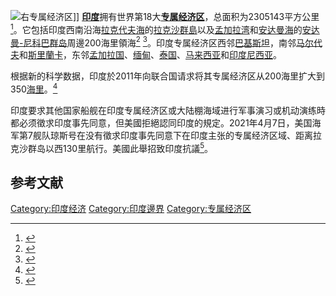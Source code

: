 [[File:Territorial_waters_-_India.svg|右]]专属经济区]]
'''[[印度|印度]]'''拥有世界第18大'''[[专属经济区|专属经济区]]'''，总面积为2305143平方公里<ref name="searoundus">{{Cite web|title=Sea Around Us – Fisheries, Ecosystems and Biodiversity|url=http://www.seaaroundus.org/data/#/eez.aspx|accessdate=1 April 2017|archive-date=2016-02-23|archive-url=https://web.archive.org/web/20160223181456/http://www.seaaroundus.org/data/#/eez.aspx|dead-url=no}}</ref>。它包括印度西南沿海[[拉克代夫海|拉克代夫海]]的[[拉克沙群島|拉克沙群島]]以及[[孟加拉湾|孟加拉湾]]和[[安达曼海|安达曼海]]的[[安达曼-尼科巴群岛|安达曼-尼科巴群岛]]周邊200海里領海<ref>{{Cite web|title=Lakshadweep|url=http://www.encyclopedia.com/topic/Lakshadweep.aspx|accessdate=1 August 2012|publisher=encyclopedia.com|archiveurl=https://web.archive.org/web/20100127104251/http://www.encyclopedia.com/topic/Lakshadweep.aspx|archivedate=2010-01-27|dead-url=no}}</ref> <ref name="tribune-watchtower">{{Cite news|author=Sawhney|first=Pravin|title=A watchtower on the high seas|url=https://www.tribuneindia.com/news/comment/a-watchtower-on-the-high-seas/720929.html|work=[[The_Tribune_(Chandigarh)|The Tribune]]|accessdate=16 April 2019|date=30 January 2019|archiveurl=https://web.archive.org/web/20190416050217/https://www.tribuneindia.com/news/comment/a-watchtower-on-the-high-seas/720929.html|archivedate=2019-04-16|dead-url=no}}</ref>。印度专属经济区西邻[[巴基斯坦|巴基斯坦]]，南邻[[马尔代夫|马尔代夫]]和[[斯里蘭卡|斯里蘭卡]]，东邻[[孟加拉国|孟加拉国]]、[[缅甸|缅甸]]、[[泰国|泰国]]、[[马来西亚|马来西亚]]和[[印度尼西亚|印度尼西亚]]。

根据新的科学数据，印度於2011年向联合国请求将其专属经济区从200海里扩大到350[[海里|海里]]。<ref name="EEZind1">{{Cite news|url=http://www.thehindu.com/news/national/india-hopes-to-double-its-eez/article2096905.ece|title=India hopes to double its EEZ|first=P.|author=Sunderarajan|work=The Hindu|accessdate=1 April 2017|date=12 June 2011|archive-date=2017-06-19|archive-url=https://web.archive.org/web/20170619143454/http://www.thehindu.com/news/national/india-hopes-to-double-its-eez/article2096905.ece|dead-url=no}}</ref>

印度要求其他国家船舰在印度专属经济区或大陆棚海域进行军事演习或机动演练時都必须徵求印度事先同意，但美國拒絕認同印度的規定。2021年4月7日，美国海军第7舰队琼斯号在没有徵求印度事先同意下在印度主张的专属经济区域、距离拉克沙群岛以西130里航行。美國此舉招致印度抗議<ref>{{cite news |title=美国海军挑战印度对海洋过度的主张 |url=https://www.rfi.fr/cn/%E5%9B%BD%E9%99%85/20210409-%E7%BE%8E%E5%9B%BD%E6%B5%B7%E5%86%9B%E6%8C%91%E6%88%98%E5%8D%B0%E5%BA%A6%E5%AF%B9%E6%B5%B7%E6%B4%8B%E8%BF%87%E5%BA%A6%E7%9A%84%E4%B8%BB%E5%BC%A0 |publisher=Rfi |accessdate=2021-04-10 |archive-date=2021-04-20 |archive-url=https://web.archive.org/web/20210420042446/https://www.rfi.fr/cn/%E5%9B%BD%E9%99%85/20210409-%E7%BE%8E%E5%9B%BD%E6%B5%B7%E5%86%9B%E6%8C%91%E6%88%98%E5%8D%B0%E5%BA%A6%E5%AF%B9%E6%B5%B7%E6%B4%8B%E8%BF%87%E5%BA%A6%E7%9A%84%E4%B8%BB%E5%BC%A0 |dead-url=no }}</ref>。

==参考文献==
{{reflist}}

[[Category:印度经济|Category:印度经济]]
[[Category:印度邊界|Category:印度邊界]]
[[Category:专属经济区|Category:专属经济区]]